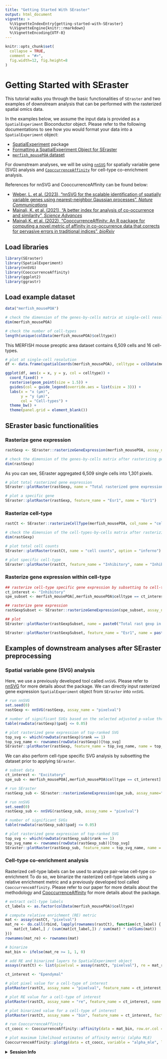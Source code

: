 ```yaml
---
title: "Getting Started With SEraster"
output: html_document
vignette: >
  %\VignetteIndexEntry{getting-started-with-SEraster}
  %\VignetteEngine{knitr::rmarkdown}
  %\VignetteEncoding{UTF-8}
---
```


```r
knitr::opts_chunk$set(
  collapse = TRUE,
  comment = "#>",
  fig.width=12, fig.height=8
)
```

# Getting Started with SEraster

This tutorial walks you through the basic functionalities of `SEraster` and two examples of downstream analysis that can be performed with the rasterized spatial omics data.

In the examples below, we assume the input data is provided as a `SpatialExperiment` Bioconductor object. Please refer to the following documentations to see how you would format your data into a `SpatialExperiment` object:

-   [SpatialExperiment](https://bioconductor.org/packages/SpatialExperiment) package
-   [Formatting a SpatialExperiment Object for SEraster](https://jef.works/SEraster/articles/formatting-SpatialExperiment-for-SEraster.html)
-   [`merfish_mousePOA` dataset](https://jef.works/SEraster/reference/merfish_mousePOA.html)

For downstream analyses, we will be using [`nnSVG`](https://bioconductor.org/packages/nnSVG) for spatially variable gene (SVG) analysis and [`CooccurrenceAffinity`](https://cran.r-project.org/package=CooccurrenceAffinity) for cell-type co-enrichment analysis.

References for nnSVG and CooccurrenceAffinity can be found below:

-   [Weber, L. et al. (2023), "nnSVG for the scalable identification of spatially variable genes using nearest-neighbor Gaussian processes", *Nature Communications*](https://doi.org/10.1038/s41467-023-39748-z)
-   [Mainali, K. et al. (2021), "A better index for analysis of co-occurrence and similarity", *Science Advances*](https://doi.org/10.1126/sciadv.abj9204)
-   [Mainali,K. et al. (2022), "CooccurrenceAffinity: An R package for computing a novel metric of affinity in co-occurrence data that corrects for pervasive errors in traditional indices", *bioRxiv*](https://doi.org/10.1101/2022.11.01.514801)

## Load libraries

```r
library(SEraster)
library(SpatialExperiment)
library(nnSVG)
library(CooccurrenceAffinity)
library(ggplot2)
library(ggrastr)
```

## Load example dataset

```r
data("merfish_mousePOA")

# check the dimension of the genes-by-cells matrix at single-cell resolution
dim(merfish_mousePOA)

# check the number of cell-types
length(unique(colData(merfish_mousePOA)$celltype))
```

This MERFISH mouse preoptic area dataset contains 6,509 cells and 16 cell-types.

```r
# plot at single-cell resolution
df <- data.frame(spatialCoords(merfish_mousePOA), celltype = colData(merfish_mousePOA)$celltype)

ggplot(df, aes(x = x, y = y, col = celltype)) +
  coord_fixed() +
  rasterise(geom_point(size = 1.5)) +
  guides(col = guide_legend(override.aes = list(size = 3))) +
  labs(x = "x (μm)",
       y = "y (μm)",
       col = "Cell-types") +
  theme_bw() +
  theme(panel.grid = element_blank())
```

## SEraster basic functionalities

### Rasterize gene expression

```r
rastGexp <- SEraster::rasterizeGeneExpression(merfish_mousePOA, assay_name="volnorm", resolution = 50)

# check the dimension of the genes-by-cells matrix after rasterizing gene expression
dim(rastGexp)
```

As you can see, SEraster aggregated 6,509 single cells into 1,301 pixels.

```r
# plot total rasterized gene expression
SEraster::plotRaster(rastGexp, name = "Total rasterized gene expression")
```

```r
# plot a specific gene
SEraster::plotRaster(rastGexp, feature_name = "Esr1", name = "Esr1")
```

### Rasterize cell-type

```r
rastCt <- SEraster::rasterizeCellType(merfish_mousePOA, col_name = "celltype", resolution = 50)

# check the dimension of the cell-types-by-cells matrix after rasterizing cell-type labels
dim(rastGexp)
```

```r
# plot total cell counts
SEraster::plotRaster(rastCt, name = "cell counts", option = "inferno")
```

```r
# plot specific cell-type
SEraster::plotRaster(rastCt, feature_name = "Inhibitory", name = "Inhibitory neuron counts", option = "inferno")
```

### Rasterize gene expression within cell-type

```r
## rasterize cell-type specific gene expression by subsetting to cell-type of interest
ct_interest <- "Inhibitory"
spe_subset <- merfish_mousePOA[,merfish_mousePOA$celltype == ct_interest]

## rasterize gene expression
rastGexpSubset <- SEraster::rasterizeGeneExpression(spe_subset, assay_name="volnorm", resolution = 50)
```

```r
## plot
SEraster::plotRaster(rastGexpSubset, name = paste0("Total rast gexp in ", ct_interest))
```

```r
SEraster::plotRaster(rastGexpSubset, feature_name = "Esr1", name = paste0("Esr1 in ", ct_interest))
```

## Examples of downstream analyses after SEraster preprocessing

### Spatial variable gene (SVG) analysis

Here, we use a previously developed tool called `nnSVG`. Please refer to [nnSVG](https://bioconductor.org/packages/nnSVG) for more details about the package. We can directly input rasterized gene expression `SpatialExperiment` object from `SEraster` into `nnSVG`.

```r
# run nnSVG
set.seed(0)
rastGexp <- nnSVG(rastGexp, assay_name = "pixelval")
```

```r
# number of significant SVGs based on the selected adjusted p-value threshold
table(rowData(rastGexp)$padj <= 0.05)
```

```r
# plot rasterized gene expression of top-ranked SVG
top_svg <- which(rowData(rastGexp)$rank == 1)
top_svg_name <- rownames(rowData(rastGexp))[top_svg]
SEraster::plotRaster(rastGexp, feature_name = top_svg_name, name = top_svg_name)
```

We can also perform cell-type specific SVG analysis by subsetting the dataset prior to applying `SEraster`.

```r
# subset data
ct_interest <- "Excitatory"
spe_sub <- merfish_mousePOA[,merfish_mousePOA$celltype == ct_interest]

# run SEraster
rastGexp_sub <- SEraster::rasterizeGeneExpression(spe_sub, assay_name="volnorm", resolution = 50)

# run nnSVG
set.seed(0)
rastGexp_sub <- nnSVG(rastGexp_sub, assay_name = "pixelval")
```

```r
# number of significant SVGs
table(rowData(rastGexp_sub)$padj <= 0.05)
```

```r
# plot rasterized gene expression of top-ranked SVG
top_svg <- which(rowData(rastGexp_sub)$rank == 1)
top_svg_name <- rownames(rowData(rastGexp_sub))[top_svg]
SEraster::plotRaster(rastGexp_sub, feature_name = top_svg_name, name = top_svg_name)
```

### Cell-type co-enrichment analysis

Rasterized cell-type labels can be used to analyze pair-wise cell-type co-enrichment To do so, we binarize the rasterized cell-type labels using a relative enrichment metric and a previously developed tool called `CooccurrenceAffinity`. Please refer to our paper for more details about the methodology and [CooccurrenceAffinity](https://CRAN.R-project.org/package=CooccurrenceAffinity) for more details about the package.

```r
# extract cell-type labels
ct_labels <- as.factor(colData(merfish_mousePOA)$celltype)

# compute relative enrichment (RE) metric
mat <- assay(rastCt, "pixelval")
mat_re <- do.call(rbind, lapply(rownames(rastCt), function(ct_label) {
    mat[ct_label,] / (sum(mat[ct_label,]) / sum(mat) * colSums(mat))
}))
rownames(mat_re) <- rownames(mat)

# binarize
mat_bin <- ifelse(mat_re >= 1, 1, 0)

# add RE and binarized layers to SpatialExperiment object
assays(rastCt) <- list(pixelval = assay(rastCt, "pixelval"), re = mat_re, bin = mat_bin)
```

```r
ct_interest <- "Ependymal"

# plot pixel value for a cell-type of interest
plotRaster(rastCt, assay_name = "pixelval", feature_name = ct_interest, name = "cell-type counts", option = "inferno")
```

```r
# plot RE value for a cell-type of interest
plotRaster(rastCt, assay_name = "re", feature_name = ct_interest, name = "RE", option = "inferno")
```

```r
# plot binarized value for a cell-type of interest
plotRaster(rastCt, assay_name = "bin", feature_name = ct_interest, factor_levels = c(0,1), name = "binarized", option = "inferno")
```
```r
# run CooccurrenceAffinity
ct_coocc <- CooccurrenceAffinity::affinity(data = mat_bin, row.or.col = "row", squarematrix = c("all"))

# plot maximum likelihood estimates of affinity metric (alpha MLE)
CooccurrenceAffinity::plotgg(data = ct_coocc, variable = "alpha_mle", legendlimit = "datarange")
```

<details>

<summary>**Session Info**</summary>

```r
sessionInfo()
```

</details>
